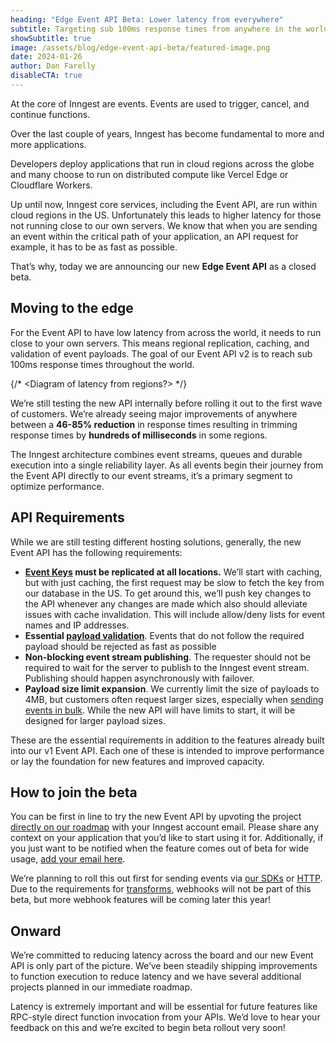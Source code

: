 ```yaml
---
heading: "Edge Event API Beta: Lower latency from everywhere"
subtitle: Targeting sub 100ms response times from anywhere in the world
showSubtitle: true
image: /assets/blog/edge-event-api-beta/featured-image.png
date: 2024-01-26
author: Dan Farelly
disableCTA: true
---
```


At the core of Inngest are events. Events are used to trigger, cancel, and continue functions.

Over the last couple of years, Inngest has become fundamental to more and more applications.

Developers deploy applications that run in cloud regions across the globe and many choose to run on distributed compute like Vercel Edge or Cloudflare Workers.

Up until now, Inngest core services, including the Event API, are run within cloud regions in the US. Unfortunately this leads to higher latency for those not running close to our own servers. We know that when you are sending an event within the critical path of your application, an API request for example, it has to be as fast as possible.

That’s why, today we are announcing our new **Edge Event API** as a closed beta.

## Moving to the edge

For the Event API to have low latency from across the world, it needs to run close to your own servers. This means regional replication, caching, and validation of event payloads. The goal of our Event API v2 is to reach sub 100ms response times throughout the world.

{/* <Diagram of latency from regions?> */}

We’re still testing the new API internally before rolling it out to the first wave of customers. We’re already seeing major improvements of anywhere between a **46-85% reduction** in response times resulting in trimming response times by **hundreds of milliseconds** in some regions.

The Inngest architecture combines event streams, queues and durable execution into a single reliability layer. As all events begin their journey from the Event API directly to our event streams, it’s a primary segment to optimize performance.

## API Requirements

While we are still testing different hosting solutions, generally, the new Event API has the following requirements:

- **[Event Keys](/docs/events/creating-an-event-key) must be replicated at all locations.** We’ll start with caching, but with just caching, the first request may be slow to fetch the key from our database in the US. To get around this, we’ll push key changes to the API whenever any changes are made which also should alleviate issues with cache invalidation. This will include allow/deny lists for event names and IP addresses.
- **Essential [payload validation](/docs/events#event-payload-format)**. Events that do not follow the required payload should be rejected as fast as possible
- **Non-blocking event stream publishing**. The requester should not be required to wait for the server to publish to the Inngest event stream. Publishing should happen asynchronously with failover.
- **Payload size limit expansion**. We currently limit the size of payloads to 4MB, but customers often request larger sizes, especially when [sending events in bulk](/docs/events#sending-multiple-events-at-once). While the new API will have limits to start, it will be designed for larger payload sizes.

These are the essential requirements in addition to the features already built into our v1 Event API. Each one of these is intended to improve performance or lay the foundation for new features and improved capacity.

## How to join the beta

You can be first in line to try the new Event API by upvoting the project [directly on our roadmap](https://roadmap.inngest.com/roadmap?id=cddffcf8-47ba-44ac-a6c3-dd318f9eb132) with your Inngest account email. Please share any context on your application that you’d like to start using it for. Additionally, if you just want to be notified when the feature comes out of beta for wide usage, [add your email here](/newsletter?tag=beta-event-api).

We’re planning to roll this out first for sending events via [our SDKs](/blog/cross-language-support-with-new-sdks) or [HTTP](/docs/events#send-events-via-http-event-api). Due to the requirements for [transforms](/docs/platform/webhooks#defining-a-transform-function), webhooks will not be part of this beta, but more webhook features will be coming later this year!

## Onward

We’re committed to reducing latency across the board and our new Event API is only part of the picture. We’ve been steadily shipping improvements to function execution to reduce latency and we have several additional projects planned in our immediate roadmap.

Latency is extremely important and will be essential for future features like RPC-style direct function invocation from your APIs. We’d love to hear your feedback on this and we’re excited to begin beta rollout very soon!